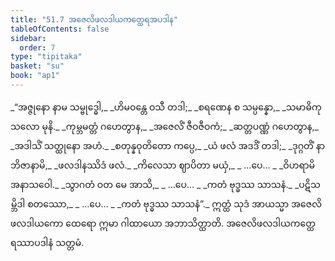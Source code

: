 ```yaml
---
title: "51.7 အဇေလိဖလဒါယကတ္ထေရအပဒါန"
tableOfContents: false
sidebar:
  order: 7
type: "tipitaka"
basket: "su"
book: "ap1"
---
```



<DynamicBreadcrumb />

<Division number="74" book="ap1" e="ch" v="20" p="435">

<Paragraph number="6653" type="verses" book="ap1">
_“အဇ္ဇုနော နာမ သမ္ဗုဒ္ဓေါ,_  
_ဟိမဝန္တေ ဝသီ တဒါ;_  
_စရဏေန စ သမ္ပန္နော,_  
_သမာဓိကုသလော မုနိ._  

</Paragraph>

</Division>
<Division number="75" book="ap1" e="ch" v="20" p="435">

<Paragraph number="6654" type="verses" book="ap1">
_ကုမ္ဘမတ္တံ ဂဟေတွာန,_  
_အဇေလိံ ဇီဝဇီဝကံ;_  
_ဆတ္တပဏ္ဏံ ဂဟေတွာန,_  
_အဒါသိံ သတ္ထုနော အဟံ._  

</Paragraph>

</Division>
<Division number="76" book="ap1" e="ch" v="20" p="435">

<Paragraph number="6655" type="verses" book="ap1">
_စတုန္နဝုတိတော ကပ္ပေ,_  
_ယံ ဖလံ အဒဒိံ တဒါ;_  
_ဒုဂ္ဂတိံ နာဘိဇာနာမိ,_  
_ဖလဒါနဿိဒံ ဖလံ._  

</Paragraph>

</Division>
<Division number="77" book="ap1" e="ch" v="20" p="435">

<Paragraph number="6656" type="verses" book="ap1">
_ကိလေသာ ဈာပိတာ မယှံ,_  
_ …ပေ… _  
_ဝိဟရာမိ အနာသဝေါ._  

</Paragraph>

</Division>
<Division number="78" book="ap1" e="ch" v="20" p="435">

<Paragraph number="6657" type="verses" book="ap1">
_သွာဂတံ ဝတ မေ အာသိ,_  
_ …ပေ… _  
_ကတံ ဗုဒ္ဓဿ သာသနံ._  

</Paragraph>

</Division>
<Division number="79" book="ap1" e="ch" v="20" p="435">

<Paragraph number="6658" type="verses" book="ap1">
_ပဋိသမ္ဘိဒါ စတဿော,_  
_ …ပေ… _  
_ကတံ ဗုဒ္ဓဿ သာသနံ”._  

</Paragraph>

<Paragraph number="6659" book="ap1">
ဣတ္ထံ သုဒံ အာယသ္မာ အဇေလိဖလဒါယကော ထေရော ဣမာ ဂါထာယော အဘာသိတ္ထာတိ.

</Paragraph>
</Division>

<Paragraph number="6660" type="center" book="ap1">
အဇေလိဖလဒါယကတ္ထေရဿာပဒါနံ သတ္တမံ.
</Paragraph>